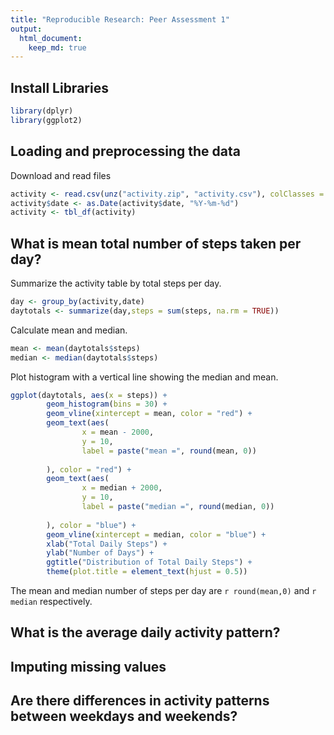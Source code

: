 ```yaml
---
title: "Reproducible Research: Peer Assessment 1"
output: 
  html_document:
    keep_md: true
---
```

## Install Libraries
```r
library(dplyr)
library(ggplot2)
```
## Loading and preprocessing the data
Download and read files
```r
activity <- read.csv(unz("activity.zip", "activity.csv"), colClasses = c("integer","character","integer"))
activity$date <- as.Date(activity$date, "%Y-%m-%d")
activity <- tbl_df(activity)
```

## What is mean total number of steps taken per day?
Summarize the activity table by total steps per day.
```r
day <- group_by(activity,date)
daytotals <- summarize(day,steps = sum(steps, na.rm = TRUE))
```
Calculate mean and median.
```r
mean <- mean(daytotals$steps)
median <- median(daytotals$steps)
```
Plot histogram with a vertical line showing the median and mean.
```r
ggplot(daytotals, aes(x = steps)) +
        geom_histogram(bins = 30) +
        geom_vline(xintercept = mean, color = "red") +
        geom_text(aes(
                x = mean - 2000,
                y = 10,
                label = paste("mean =", round(mean, 0))
                
        ), color = "red") +
        geom_text(aes(
                x = median + 2000,
                y = 10,
                label = paste("median =", round(median, 0))
                
        ), color = "blue") +
        geom_vline(xintercept = median, color = "blue") +
        xlab("Total Daily Steps") +
        ylab("Number of Days") +
        ggtitle("Distribution of Total Daily Steps") +
        theme(plot.title = element_text(hjust = 0.5))
```

The mean and median number of steps per day are `r round(mean,0)` and `r median` respectively.

## What is the average daily activity pattern?



## Imputing missing values



## Are there differences in activity patterns between weekdays and weekends?
